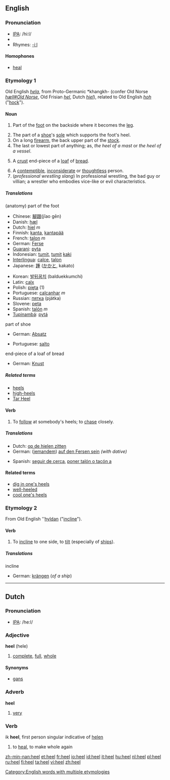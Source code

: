 ==English==
[[Category:English words with multiple etymologies]]

===Pronunciation===
*[[w:IPA|IPA]]: /hi:l/
*{{audio|en-us-heel.ogg|Audio (US)}}
*Rhymes: [[Rhymes:English:-iːl|-iːl]]

====Homophones====
*[[heal]]

===Etymology 1===
Old English ''[[hela#Old English|hela]]'', from Proto-Germanic *khangkh- (confer Old Norse ''[[hæll#Old Norse]]'', Old Frisian ''[[hel#Old Frisian|hel]]'', Dutch ''[[hiel#Dutch|hiel]]''), related to Old English ''[[hoh#Old English|hoh]]'' ("[[hock]]"). 

====Noun====
{{en-noun}}

# {{anatomy}} Part of the [[foot]] on the backside where it becomes the [[leg]].
# The part of a [[shoe]]'s [[sole]] which supports the foot's heel.
# On a long [[firearm]], the back upper part of the [[stock]].
# The last or lowest part of anything; as, ''the heel of a mast'' or ''the heel of a vessel''.
# {{US}} A [[crust]] end-piece of a [[loaf]] of [[bread]]. 
# A [[contemptible]], [[inconsiderate]] or [[thoughtless]] person.
# (''professional wrestling slang'') In professional wrestling, the bad guy or villian; a wrestler who embodies vice-like or evil characteristics.

=====Translations=====
;(anatomy) part of the foot
{{top}}
*Chinese: [[腳跟]](jĭao gēn)
*Danish: [[hæl]]
*Dutch: [[hiel]] ''m''
*Finnish: [[kanta]], [[kantapää]]
*French: [[talon]] ''m''
*German: [[Ferse]] {{f}}
*[[Guarani]]: [[pyta]]
*Indonesian: [[tumit]], [[tumit]] [[kaki]]
*[[Interlingua]]: [[calce]], [[talon]]
*Japanese: [[踵]] ([[かかと]], kakato)
{{mid}}
*Korean: [[발뒤꿈치]] (balduekkumchi)
*Latin: [[calx]] {{f}}
*Polish: [[pięta]] {{f}} (1)
*Portuguese: [[calcanhar]] ''m''
*Russian: [[пятка]] {{f}} (pjátka)
*Slovene: [[peta]] {{f}}
*Spanish: [[talón]] ''m''
*[[Tupinambá]]: [[pytá]]
{{bottom}}

;part of shoe
{{top}}
*German: [[Absatz]] {{m}}
{{mid}}
*Portuguese: [[salto]] {{m}}
{{bottom}}

;end-piece of a loaf of bread
{{top}}
*German: [[Knust]] {{m}}
{{mid}}
{{bottom}}

=====Related terms=====
*[[heels]]
*[[high-heels]]
*[[Tar Heel]]

====Verb====
{{en-verb}}

#To [[follow]] at somebody's heels; to [[chase]] closely.

=====Translations=====
{{top}}
*Dutch: [[op de hielen zitten]]
*German: ([[jemandem]]) [[auf den Fersen sein]] ''(with dative)''
{{mid}}
*Spanish: [[seguir de cerca]], [[poner talón o tacón a]]
{{bottom}}

====Related terms====
*[[dig in one's heels]]
*[[well-heeled]]
*[[cool one's heels]]

===Etymology 2===
From Old English ''[[hyldan#Old English|hyldan]] ("[[incline]]").
====Verb====
{{en-verb}}
#{{intransitive}} To [[incline]] to one side, to [[tilt]] (especially of [[ship]]s).
=====Translations=====
;incline
*German: [[krängen]] (''of a ship'')

----

==Dutch==

===Pronunciation===
*[[w:IPA|IPA]]: /he:l/

===Adjective===
'''heel''' (hele)

#[[complete]], [[full]], [[whole]]

====Synonyms====
*[[gans]]

===Adverb===
'''heel'''

#[[very]]

===Verb===

ik '''heel''', first person singular indicative of [[helen]]

#to [[heal]], to make whole again

[[zh-min-nan:heel]]
[[et:heel]]
[[fr:heel]]
[[io:heel]]
[[id:heel]]
[[it:heel]]
[[hu:heel]]
[[nl:heel]]
[[pl:heel]]
[[ru:heel]]
[[fi:heel]]
[[ta:heel]]
[[vi:heel]]
[[zh:heel]]